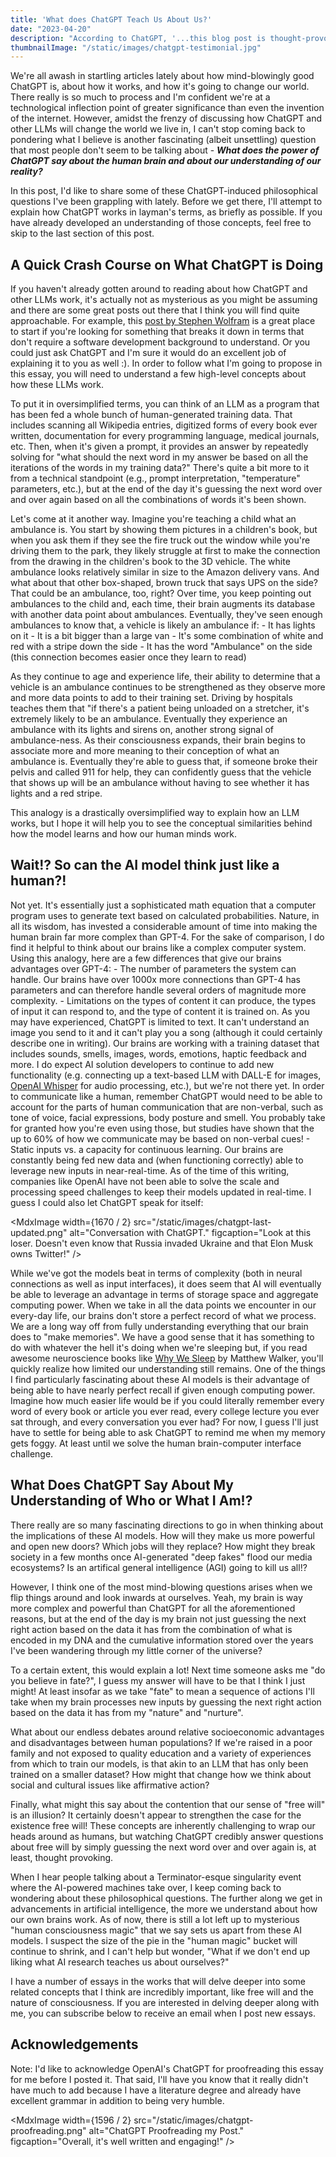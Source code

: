 ```yaml
---
title: 'What does ChatGPT Teach Us About Us?'
date: "2023-04-20"
description: "According to ChatGPT, '...this blog post is thought-provoking and engaging.'  So, if you like being engaged and having thoughts provoked, you should probably read it."
thumbnailImage: "/static/images/chatgpt-testimonial.jpg"
---
```


We're all awash in startling articles lately about how mind-blowingly good ChatGPT is, about how it works, and how it's going to change our world.   There really is so much to process and I'm confident we're at a technological inflection point of greater significance than even the invention of the internet.   However, amidst the frenzy of discussing how ChatGPT and other LLMs will change the world we live in, I can't stop coming back to pondering what I believe is another fascinating (albeit unsettling) question that most people don't seem to be talking about - __*What does the power of ChatGPT say about the human brain and about our understanding of our reality?*__   

In this post, I'd like to share some of these ChatGPT-induced philosophical questions I've been grappling with lately.  Before we get there, I'll attempt to explain how ChatGPT works in layman's terms, as briefly as possible.   If you have already developed an understanding of those concepts, feel free to skip to the last section of this post. 

## A Quick Crash Course on What ChatGPT is Doing

If you haven't already gotten around to reading about how ChatGPT and other LLMs work, it's actually not as mysterious as you might be assuming and there are some great posts out there that I think you will find quite approachable.  For example, this [post by Stephen Wolfram](https://writings.stephenwolfram.com/2023/02/what-is-chatgpt-doing-and-why-does-it-work/) is a great place to start if you're looking for something that breaks it down in terms that don't require a software development background to understand.  Or you could just ask ChatGPT and I'm sure it would do an excellent job of explaining it to you as well :).   In order to follow what I'm going to propose in this essay, you will need to understand a few high-level concepts about how these LLMs work.   

To put it in oversimplified terms, you can think of an LLM as a program that has been fed a whole bunch of human-generated training data.   That includes scanning all Wikipedia entries, digitized forms of every book ever written, documentation for every programming language, medical journals, etc.  Then, when it's given a prompt, it provides an answer by repeatedly solving for "what should the next word in my answer be based on all the iterations of the words in my training data?"  There's quite a bit more to it from a technical standpoint (e.g., prompt interpretation, "temperature" parameters, etc.), but at the end of the day it's guessing the next word over and over again based on all the combinations of words it's been shown.   

Let's come at it another way.  Imagine you're teaching a child what an ambulance is.   You start by showing them pictures in a children's book, but when you ask them if they see the fire truck out the window while you're driving them to the park, they likely struggle at first to make the connection from the drawing in the children's book to the 3D vehicle.   The white ambulance looks relatively similar in size to the Amazon delivery vans.  And what about that other box-shaped, brown truck that says UPS on the side?  That could be an ambulance, too, right?   Over time, you keep pointing out ambulances to the child and, each time, their brain augments its database with another data point about ambulances.   Eventually, they've seen enough ambulances to know that, a vehicle is likely an ambulance if:
    - It has lights on it
    - It is a bit bigger than a large van
    - It's some combination of white and red with a stripe down the side
    - It has the word "Ambulance" on the side (this connection becomes easier once they learn to read)

As they continue to age and experience life, their ability to determine that a vehicle is an ambulance continues to be strengthened as they observe more and more data points to add to their training set.   Driving by hospitals teaches them that "if there's a patient being unloaded on a stretcher, it's extremely likely to be an ambulance.   Eventually they experience an ambulance with its lights and sirens on, another strong signal of ambulance-ness.   As their consciousness expands, their brain begins to associate more and more meaning to their conception of what an ambulance is.   Eventually they're able to guess that, if someone broke their pelvis and called 911 for help, they can confidently guess that the vehicle that shows up will be an ambulance without having to see whether it has lights and a red stripe.  

This analogy is a drastically oversimplified way to explain how an LLM works, but I hope it will help you to see the conceptual similarities behind how the model learns and how our human minds work.   

## Wait!?  So can the AI model think just like a human?!

Not yet.   It's essentially just a sophisticated math equation that a computer program uses to generate text based on calculated probabilities.    Nature, in all its wisdom, has invested a considerable amount of time into making the human brain far more complex than GPT-4.   For the sake of comparison, I do find it helpful to think about our brains like a complex computer system.   Using this analogy, here are a few differences that give our brains advantages over GPT-4:
    - The number of parameters the system can handle.  Our brains have over 1000x more connections than GPT-4 has parameters and can therefore handle several orders of magnitude more complexity.
    - Limitations on the types of content it can produce, the types of input it can respond to, and the type of content it is trained on.   As you may have experienced, ChatGPT is limited to text.   It can't understand an image you send to it and it can't play you a song (although it could certainly describe one in writing).   Our brains are working with a training dataset that includes sounds, smells, images, words, emotions, haptic feedback and more.   I do expect AI solution developers to continue to add new functionality (e.g. connecting up a text-based LLM with DALL-E for images, [OpenAI Whisper](https://github.com/openai/whisper) for audio processing, etc.), but we're not there yet.   In order to communicate like a human, remember ChatGPT would need to be able to account for the parts of human communication that are non-verbal, such as tone of voice, facial expressions, body posture and smell.  You probably take for granted how you're even using those, but studies have shown that the up to 60% of how we communicate may be based on non-verbal cues!
    - Static inputs vs. a capacity for continuous learning.   Our brains are constantly being fed new data and (when functioning correctly) able to leverage new inputs in near-real-time.   As of the time of this writing, companies like OpenAI have not been able to solve the scale and processing speed challenges to keep their models updated in real-time.   I guess I could also let ChatGPT speak for itself:

<MdxImage
    width={1670 / 2}
	src="/static/images/chatgpt-last-updated.png"
    alt="Conversation with ChatGPT."
	figcaption="Look at this loser.  Doesn't even know that Russia invaded Ukraine and that Elon Musk owns Twitter!"
/>

While we've got the models beat in terms of complexity (both in neural connections as well as input interfaces), it does seem that AI will eventually be able to leverage an advantage in terms of storage space and aggregate computing power.    When we take in all the data points we encounter in our every-day life, our brains don't store a perfect record of what we process.   We are a long way off from fully understanding everything that our brain does to "make memories".  We have a good sense that it has something to do with whatever the hell it's doing when we're sleeping but, if you read awesome neuroscience books like [Why We Sleep](https://www.amazon.com/Why-We-Sleep-Unlocking-Dreams/dp/1501144316) by Matthew Walker, you'll quickly realize how limited our understanding still remains.   One of the things I find particularly fascinating about these AI models is their advantage of being able to have nearly perfect recall if given enough computing power.   Imagine how much easier life would be if you could literally remember every word of every book or article you ever read, every college lecture you ever sat through, and every conversation you ever had?  For now, I guess I'll just have to settle for being able to ask ChatGPT to remind me when my memory gets foggy.  At least until we solve the human brain-computer interface challenge.   

## What Does ChatGPT Say About My Understanding of Who or What I Am!?

There really are so many fascinating directions to go in when thinking about the implications of these AI models.   How will they make us more powerful and open new doors?   Which jobs will they replace?   How might they break society in a few months once AI-generated "deep fakes" flood our media ecosystems?   Is an artifical general intelligence (AGI) going to kill us all!?

However, I think one of the most mind-blowing questions arises when we flip things around and look inwards at ourselves.   Yeah, my brain is way more complex and powerful than ChatGPT for all the aforementioned reasons, but at the end of the day is my brain not just guessing the next right action based on the data it has from the combination of what is encoded in my DNA and the cumulative information stored over the years I've been wandering through my little corner of the universe?  

To a certain extent, this would explain a lot!   Next time someone asks me "do you believe in fate?", I guess my answer will have to be that I think I just might!  At least insofar as we take "fate" to mean a sequence of actions I'll take when my brain processes new inputs by guessing the next right action based on the data it has from my "nature" and "nurture".    

What about our endless debates around relative socioeconomic advantages and disadvantages between human populations?   If we're raised in a poor family and not exposed to quality education and a variety of experiences from which to train our models, is that akin to an LLM that has only been trained on a smaller dataset?  How might that change how we think about social and cultural issues like affirmative action?

Finally, what might this say about the contention that our sense of "free will" is an illusion?   It certainly doesn't appear to strengthen the case for the existence free will!   These concepts are inherently challenging to wrap our heads around as humans, but watching ChatGPT credibly answer questions about free will by simply guessing the next word over and over again is, at least, thought provoking.    

When I hear people talking about a Terminator-esque singularity event where the AI-powered machines take over, I keep coming back to wondering about these philosophical questions.   The further along we get in advancements in artificial intelligence, the more we understand about how our own brains work.   As of now, there is still a lot left up to mysterious "human consciousness magic" that we say sets us apart from these AI models.   I suspect the size of the pie in the "human magic" bucket will continue to shrink, and I can't help but wonder, "What if we don't end up liking what AI research teaches us about ourselves?"

I have a number of essays in the works that will delve deeper into some related concepts that I think are incredibly important, like free will and the nature of consciousness.   If you are interested in delving deeper along with me, you can subscribe below to receive an email when I post new essays.

## Acknowledgements

Note: I'd like to acknowledge OpenAI's ChatGPT for proofreading this essay for me before I posted it.  That said, I'll have you know that it really didn't have much to add because I have a literature degree and already have excellent grammar in addition to being very humble. 

<MdxImage
    width={1596 / 2}
	src="/static/images/chatgpt-proofreading.png"
    alt="ChatGPT Proofreading my Post."
	figcaption="Overall, it's well written and engaging!"
/>